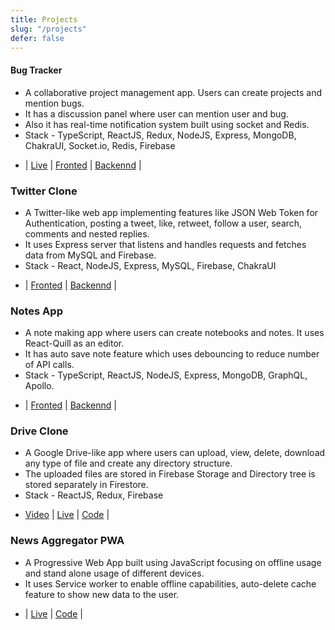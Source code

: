 ```yaml
---
title: Projects
slug: "/projects"
defer: false
---
```


#### Bug Tracker

* A collaborative project management app. Users can create projects and mention bugs.
* It has a discussion panel where user can mention user and bug. 
* Also it has real-time notification system built using socket and Redis.
* Stack - TypeScript, ReactJS, Redux, NodeJS, Express, MongoDB, ChakraUI, Socket.io, Redis, Firebase
- | [Live](https://focused-hugle-f9254e.netlify.app/) | [Fronted](https://github.com/adityaprabhat01/bug-tracker-frontend) | [Backennd](https://github.com/adityaprabhat01/BugTracker-backend) |

### Twitter Clone

* A Twitter-like web app implementing features like JSON Web Token for Authentication, posting a
tweet, like, retweet, follow a user, search, comments and nested replies.
* It uses Express server that listens and handles requests and fetches data from MySQL and Firebase.
* Stack - React, NodeJS, Express, MySQL, Firebase, ChakraUI
- | [Fronted](https://github.com/adityaprabhat01/twitter-frontend) | [Backennd](https://github.com/adityaprabhat01/twitter-frontend) |

### Notes App

* A note making app where users can create notebooks and notes. It uses React-Quill as an editor.
* It has auto save note feature which uses debouncing to reduce number of API calls.
* Stack - TypeScript, ReactJS, NodeJS, Express, MongoDB, GraphQL, Apollo.

- | [Fronted](https://github.com/adityaprabhat01/evernote-frontend) | [Backennd](https://github.com/adityaprabhat01/evernote-backend) | 

### Drive Clone

* A Google Drive-like app where users can upload, view, delete, download any type of file and create any directory structure.
* The uploaded files are stored in Firebase Storage and Directory tree is stored separately in Firestore.
* Stack - ReactJS, Redux, Firebase

- [Video](https://twitter.com/i/status/1350467096845582336) | [Live](https://distracted-curie-61fa72.netlify.app/) | [Code](https://github.com/adityaprabhat01/Drive) | 

### News Aggregator PWA

* A Progressive Web App built using JavaScript focusing on offline usage and stand alone usage of different devices.
* It uses Service worker to enable offline capabilities, auto-delete cache feature to show new data to the user.

- | [Live](https://news-aggregator-pwa.herokuapp.com/) | [Code](https://github.com/adityaprabhat01/NewsAggregator-PWA) |